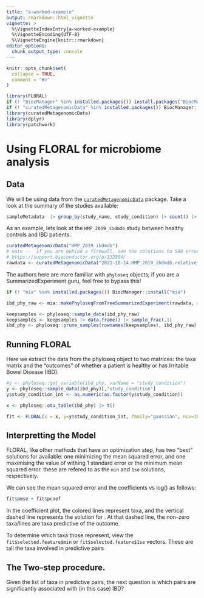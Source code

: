 ```yaml
---
title: "a-worked-example"
output: rmarkdown::html_vignette
vignette: >
  %\VignetteIndexEntry{a-worked-example}
  %\VignetteEncoding{UTF-8}
  %\VignetteEngine{knitr::rmarkdown}
editor_options: 
  chunk_output_type: console
---
```


```r
knitr::opts_chunk$set(
  collapse = TRUE,
  comment = "#>"
)
```

```r
library(FLORAL)
if (! "BiocManager" %in% installed.packages()) install.packages("BiocManager")
if (! "curatedMetagenomicData" %in% installed.packages()) BiocManager::install("curatedMetagenomicData")
library(curatedMetagenomicData)
library(dplyr)
library(patchwork)
```

# Using FLORAL for microbiome analysis

## Data
We will be using data from the [`curatedMetagenomicData`]() package. Take a look at the summary of the studies available:

```r


sampleMetadata  |> group_by(study_name, study_condition) |> count() |> arrange(study_name) 


```

As an example, lets look at the `HMP_2019_ibdmdb` study between healthy controls and IBD patients.


```r
curatedMetagenomicData("HMP_2019_ibdmdb") 
# note --  if you are behind a firewall, see the solutions to 500 errors here:
# https://support.bioconductor.org/p/132864/
rawdata <- curatedMetagenomicData("2021-10-14.HMP_2019_ibdmdb.relative_abundance", dryrun = FALSE, rownames = "short") |>  mergeData()

```

The authors here are more familiar with `phyloseq` objects; if you are a SummarizedExperiment guru, feel free to bypass this!

```r
if (! "mia" %in% installed.packages()) BiocManager::install("mia")

ibd_phy_raw <- mia::makePhyloseqFromTreeSummarizedExperiment(rawdata, abund_values = "relative_abundance")

keepsamples <- phyloseq::sample_data(ibd_phy_raw)
keepsamples <- keepsamples |> data.frame() |> sample_frac(.1) 
ibd_phy <- phyloseq::prune_samples(rownames(keepsamples), ibd_phy_raw)


```

## Running FLORAL

Here we extract the data from the phyloseq object to two matrices: the taxa matrix and the "outcomes" of whether a patient is healthy or has Irritable Bowel Disease (IBD).
```r
#y <- phyloseq::get_variable(ibd_phy, varName = "study_condition")
y <- phyloseq::sample_data(ibd_phy)[,"study_condition"] 
y$study_condition_int <- as.numeric(as.factor(y$study_condition))

x <- phyloseq::otu_table(ibd_phy) |> t()

fit <- FLORAL(x = x, y=y$study_condition_int, family="gaussian", ncv=10,progress=TRUE,table=FALSE)
```

## Interpretting the Model

FLORAL, like other methods that have an optimization step, has two "best" solutions for \lambda available: one minimizing the mean squared error, and one maximising the value of \lambda withing 1 standard error or the minimum mean squared error.  these are refered to as the `min` and `1se` solutions, respectively.

We can see the mean squared error and the coefficients vs log(\lambda) as follows:

```R

fit$pmse + fit$pcoef

```


In the coefficient plot, the colored lines represent taxa, and the vertical dashed line represents the solution for \lambda.  At that dashed line, the non-zero taxa/lines are taxa predictive of the outcome.

To determine which taxa those represent, view the `fit$selected.feature$min` or `fit$selected.feature$1se` vectors.  These are tall the taxa involved in predictive pairs


## The Two-step procedure.

Given the list of taxa in predictive pairs, the next question is which pairs are significantly associated with (in this case) IBD?



